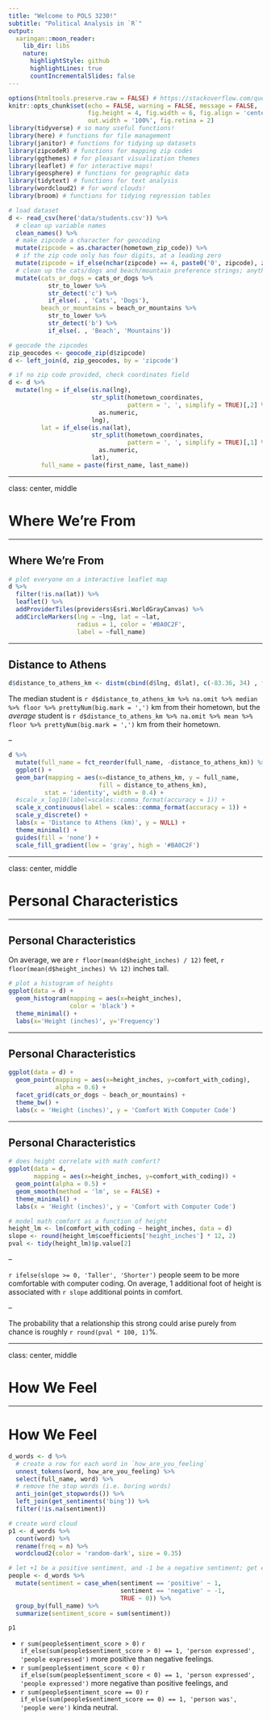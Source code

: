 ```yaml
---
title: "Welcome to POLS 3230!"
subtitle: "Political Analysis in `R`"
output:
  xaringan::moon_reader:
    lib_dir: libs
    nature:
      highlightStyle: github
      highlightLines: true
      countIncrementalSlides: false
---
```


```r
options(htmltools.preserve.raw = FALSE) # https://stackoverflow.com/questions/65766516/xaringan-presentation-not-displaying-html-widgets-even-when-knitting-provided-t
knitr::opts_chunk$set(echo = FALSE, warning = FALSE, message = FALSE,
                      fig.height = 4, fig.width = 6, fig.align = 'center',
                      out.width = '100%', fig.retina = 2)
library(tidyverse) # so many useful functions!
library(here) # functions for file management
library(janitor) # functions for tidying up datasets
library(zipcodeR) # functions for mapping zip codes
library(ggthemes) # for pleasant visualization themes
library(leaflet) # for interactive maps!
library(geosphere) # functions for geographic data
library(tidytext) # functions for text analysis
library(wordcloud2) # for word clouds!
library(broom) # functions for tidying regression tables
```

```r
# load dataset
d <- read_csv(here('data/students.csv')) %>% 
  # clean up variable names
  clean_names() %>%  
  # make zipcode a character for geocoding
  mutate(zipcode = as.character(hometown_zip_code)) %>%
  # if the zip code only has four digits, at a leading zero
  mutate(zipcode = if_else(nchar(zipcode) == 4, paste0('0', zipcode), zipcode)) %>%
  # clean up the cats/dogs and beach/mountain preference strings; anything with a "c" is cats, anything with a "b" is beaches
  mutate(cats_or_dogs = cats_or_dogs %>% 
           str_to_lower %>% 
           str_detect('c') %>% 
           if_else(. , 'Cats', 'Dogs'),
         beach_or_mountains = beach_or_mountains %>% 
           str_to_lower %>% 
           str_detect('b') %>% 
           if_else(. , 'Beach', 'Mountains'))

# geocode the zipcodes
zip_geocodes <- geocode_zip(d$zipcode)
d <- left_join(d, zip_geocodes, by = 'zipcode')

# if no zip code provided, check coordinates field
d <- d %>% 
  mutate(lng = if_else(is.na(lng), 
                       str_split(hometown_coordinates,
                                 pattern = ', ', simplify = TRUE)[,2] %>% 
                         as.numeric,
                       lng),
         lat = if_else(is.na(lat), 
                       str_split(hometown_coordinates,
                                 pattern = ', ', simplify = TRUE)[,1] %>% 
                         as.numeric,
                       lat),
         full_name = paste(first_name, last_name))
```



---

class: center, middle

# Where We're From

---

## Where We're From

```r
# plot everyone on a interactive leaflet map
d %>% 
  filter(!is.na(lat)) %>% 
  leaflet() %>%  
  addProviderTiles(providers$Esri.WorldGrayCanvas) %>% 
  addCircleMarkers(lng = ~lng, lat = ~lat,
                   radius = 1, color = '#BA0C2F',
                   label = ~full_name)
```

---

## Distance to Athens

```r
d$distance_to_athens_km <- distm(cbind(d$lng, d$lat), c(-83.36, 34) , fun = distHaversine)[,1] / 1000
```

The median student is `r d$distance_to_athens_km %>% na.omit %>% median %>% floor %>% prettyNum(big.mark = ',')` km from their hometown, but the *average* student is `r d$distance_to_athens_km %>% na.omit %>% mean %>% floor %>% prettyNum(big.mark = ',')` km from their hometown.

--

```r
d %>% 
  mutate(full_name = fct_reorder(full_name, -distance_to_athens_km)) %>% 
  ggplot() +
  geom_bar(mapping = aes(x=distance_to_athens_km, y = full_name,
                         fill = distance_to_athens_km),
          stat = 'identity', width = 0.4) +
  #scale_x_log10(label=scales::comma_format(accuracy = 1)) +
  scale_x_continuous(label = scales::comma_format(accuracy = 1)) +
  scale_y_discrete() +
  labs(x = 'Distance to Athens (km)', y = NULL) +
  theme_minimal() +
  guides(fill = 'none') +
  scale_fill_gradient(low = 'gray', high = '#BA0C2F')
```

---

class: center, middle

# Personal Characteristics

---

## Personal Characteristics

On average, we are `r floor(mean(d$height_inches) / 12)` feet, `r floor(mean(d$height_inches) %% 12)` inches tall.

```r
# plot a histogram of heights
ggplot(data = d) +
  geom_histogram(mapping = aes(x=height_inches),
                 color = 'black') +
  theme_minimal() +
  labs(x='Height (inches)', y='Frequency')
```

---

## Personal Characteristics

```r
ggplot(data = d) +
  geom_point(mapping = aes(x=height_inches, y=comfort_with_coding),
             alpha = 0.6) +
  facet_grid(cats_or_dogs ~ beach_or_mountains) +
  theme_bw() +
  labs(x = 'Height (inches)', y = 'Comfort With Computer Code')
```

---

## Personal Characteristics

```r
# does height correlate with math comfort?
ggplot(data = d,
       mapping = aes(x=height_inches, y=comfort_with_coding)) +
  geom_point(alpha = 0.5) +
  geom_smooth(method = 'lm', se = FALSE) +
  theme_minimal() +
  labs(x = 'Height (inches)', y = 'Comfort with Computer Code')

# model math comfort as a function of height
height_lm <- lm(comfort_with_coding ~ height_inches, data = d)
slope <- round(height_lm$coefficients['height_inches'] * 12, 2)
pval <- tidy(height_lm)$p.value[2]
```

--

`r ifelse(slope >= 0, 'Taller', 'Shorter')` people seem to be more comfortable with computer coding. On average, 1 additional foot of height is associated with `r slope` additional points in comfort. 

--

The probability that a relationship this strong could arise purely from chance is roughly `r round(pval * 100, 1)`%.

---

class: center, middle

# How We Feel

---

# How We Feel

```r
d_words <- d %>% 
  # create a row for each word in `how_are_you_feeling`
  unnest_tokens(word, how_are_you_feeling) %>% 
  select(full_name, word) %>% 
  # remove the stop words (i.e. boring words)
  anti_join(get_stopwords()) %>% 
  left_join(get_sentiments('bing')) %>% 
  filter(!is.na(sentiment))

# create word cloud
p1 <- d_words %>% 
  count(word) %>% 
  rename(freq = n) %>% 
  wordcloud2(color = 'random-dark', size = 0.35)

# let +1 be a positive sentiment, and -1 be a negative sentiment; get everyone's sum
people <- d_words %>% 
  mutate(sentiment = case_when(sentiment == 'positive' ~ 1,
                               sentiment == 'negative' ~ -1,
                               TRUE ~ 0)) %>% 
  group_by(full_name) %>% 
  summarize(sentiment_score = sum(sentiment))

p1
```

- `r sum(people$sentiment_score > 0)` `r if_else(sum(people$sentiment_score > 0) == 1, 'person expressed', 'people expressed')` more positive than negative feelings.
- `r sum(people$sentiment_score < 0)` `r if_else(sum(people$sentiment_score < 0) == 1, 'person expressed', 'people expressed')` more negative than positive feelings, and
- `r sum(people$sentiment_score == 0)` `r if_else(sum(people$sentiment_score == 0) == 1, 'person was', 'people were')` kinda neutral.

